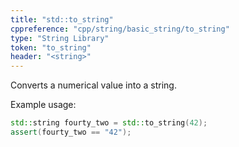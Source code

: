 ```yaml
---
title: "std::to_string"
cppreference: "cpp/string/basic_string/to_string"
type: "String Library"
token: "to_string"
header: "<string>"
---
```


Converts a numerical value into a string.

Example usage:

```cpp notip=true
std::string fourty_two = std::to_string(42);
assert(fourty_two == "42");
```
